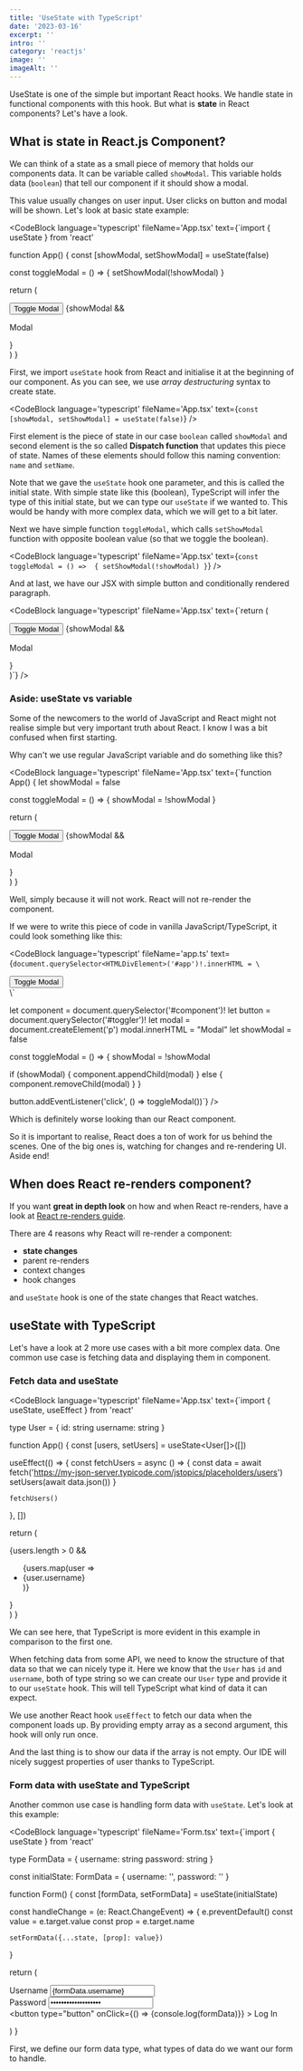 ```yaml
---
title: 'UseState with TypeScript'
date: '2023-03-16'
excerpt: ''
intro: ''
category: 'reactjs'
image: ''
imageAlt: ''
---
```


UseState is one of the simple but important React hooks. We handle state in functional components with this hook. But what is **state** in React components? Let's have a look.

## What is state in React.js Component?

We can think of a state as a small piece of memory that holds our components data. It can be variable called `showModal`. This variable holds data (`boolean`) that tell our component if it should show a modal. 

This value usually changes on user input. User clicks on button and modal will be shown. Let's look at basic state example:

<CodeBlock language='typescript' fileName='App.tsx' text={`import { useState } from 'react'

function App() {
  const [showModal, setShowModal] = useState(false)

  const toggleModal = () =>  {
    setShowModal(!showModal)
  }

  return (
    <div>
      <button onClick={toggleModal}>Toggle Modal</button>
      {showModal && <p>Modal</p>}
    </div>
  )
}


First, we import `useState` hook from React and initialise it at the beginning of our component. As you can see, we use _array destructuring_ syntax to create state.

<CodeBlock language='typescript' fileName='App.tsx' text={`const [showModal, setShowModal] = useState(false)`} />

First element is the piece of state in our case `boolean` called `showModal` and second element is the so called **Dispatch function** that updates this piece of state. Names of these elements should follow this naming convention: `name` and `setName`. 

Note that we gave the `useState` hook one parameter, and this is called the initial state. With simple state like this (boolean), TypeScript will infer the type of this initial state, but we can type our `useState` if we wanted to. This would be handy with more complex data, which we will get to a bit later.

Next we have simple function `toggleModal`, which calls `setShowModal` function with opposite boolean value (so that we toggle the boolean).

<CodeBlock language='typescript' fileName='App.tsx' text={`const toggleModal = () =>  {
  setShowModal(!showModal)
}`} />

And at last, we have our JSX with simple button and conditionally rendered paragraph.

<CodeBlock language='typescript' fileName='App.tsx' text={`return (
  <div>
    <button onClick={toggleModal}>Toggle Modal</button>
    {showModal && <p>Modal</p>}
  </div>
)`} />

### Aside: useState vs variable

Some of the newcomers to the world of JavaScript and React might not realise simple but very important truth about React. I know I was a bit confused when first starting.

Why can't we use regular JavaScript variable and do something like this?

<CodeBlock language='typescript' fileName='App.tsx' text={`function App() {
  let showModal = false

  const toggleModal = () =>  {
    showModal = !showModal
  }

  return (
    <div>
      <button onClick={toggleModal}>Toggle Modal</button>
      {showModal && <p>Modal</p>}
    </div>
  )
}


Well, simply because it will not work. React will not re-render the component.

If we were to write this piece of code in vanilla JavaScript/TypeScript, it could look something like this:

<CodeBlock language='typescript' fileName='app.ts' text={`document.querySelector<HTMLDivElement>('#app')!.innerHTML = \`
  <div id="component">
    <button id="toggler">Toggle Modal</button>
  </div>
\`

let component = document.querySelector<HTMLButtonElement>('#component')!
let button = document.querySelector<HTMLButtonElement>('#toggler')!
let modal = document.createElement('p')
modal.innerHTML = "Modal"
let showModal = false

const toggleModal = () => {
  showModal = !showModal

  if (showModal) {
    component.appendChild(modal)
  } else {
    component.removeChild(modal)
  }
}

button.addEventListener('click', () => toggleModal())`} />

Which is definitely worse looking than our React component. 

So it is important to realise, React does a ton of work for us behind the scenes. One of the big ones is, watching for changes and re-rendering UI. Aside end!

## When does React re-renders component?

If you want **great in depth look** on how and when React re-renders, have a look at [React re-renders guide](https://www.developerway.com/posts/react-re-renders-guide). 

There are 4 reasons why React will re-render a component:

- **state changes**
- parent re-renders
- context changes
- hook changes

and `useState` hook is one of the state changes that React watches.

## useState with TypeScript

Let's have a look at 2 more use cases with a bit more complex data. One common use case is fetching data and displaying them in component.

### Fetch data and useState

<CodeBlock language='typescript' fileName='App.tsx' text={`import { useState, useEffect } from 'react'

type User = {
  id: string
  username: string
}

function App() {
  const [users, setUsers] = useState<User[]>([])

  useEffect(() => {
    const fetchUsers = async () => {
      const data = await fetch('https://my-json-server.typicode.com/jstopics/placeholders/users')
      setUsers(await data.json())
    }

    fetchUsers()
  }, [])
  
  return (
    <div>
      {users.length > 0 && <ul>
        {users.map(user => <li key={user.id}>{user.username}</li>)}
      </ul>}
    </div>
  )
}


We can see here, that TypeScript is more evident in this example in comparison to the first one.

When fetching data from some API, we need to know the structure of that data so that we can nicely type it. Here we know that the `User` has `id` and `username`, both of type string so we can create our `User` type and provide it to our `useState` hook. This will tell TypeScript what kind of data it can expect. 

We use another React hook `useEffect` to fetch our data when the component loads up. By providing empty array as a second argument, this hook will only run once. 

And the last thing is to show our data if the array is not empty. Our IDE will nicely suggest properties of user thanks to TypeScript.

### Form data with useState and TypeScript

Another common use case is handling form data with `useState`. Let's look at this example:

<CodeBlock language='typescript' fileName='Form.tsx' text={`import { useState } from 'react'

type FormData = {
  username: string
  password: string
}

const initialState: FormData = {
  username: '',
  password: ''
}

function Form() {
  const [formData, setFormData] = useState<FormData>(initialState)

  const handleChange = (e: React.ChangeEvent<HTMLInputElement>) => {
    e.preventDefault()
    const value = e.target.value
    const prop = e.target.name

    setFormData({...state, [prop]: value})
  }

  return (
    <form>
      <div>
        <label htmlFor="username">Username</label>
        <input 
          type="text" 
          name="username"
          value={formData.username} 
          onChange={handleChange} 
        />
      </div>
      <div>
        <label htmlFor="password">Password</label>
        <input 
          type="password" 
          name="password"
          value={formData.password} 
          onChange={handleChange} 
        />
      </div>
      <button 
        type="button" 
        onClick={() => {console.log(formData)}}
      >
        Log In
      </button>
    </form>
  )
}


First, we define our form data type, what types of data do we want our form to handle. 